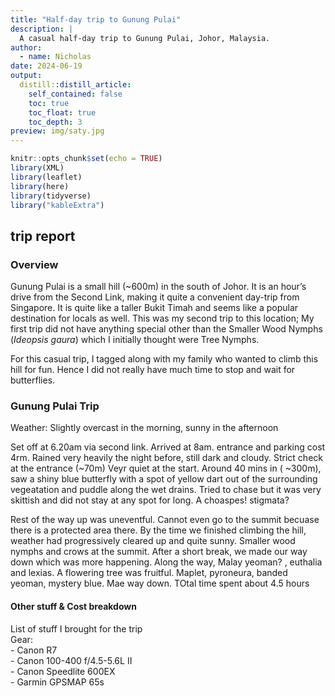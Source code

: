 ```yaml
---
title: "Half-day trip to Gunung Pulai"
description: |
  A casual half-day trip to Gunung Pulai, Johor, Malaysia.
author:
  - name: Nicholas
date: 2024-06-19
output:
  distill::distill_article:
    self_contained: false
    toc: true
    toc_float: true
    toc_depth: 3
preview: img/saty.jpg
---
```



```r
knitr::opts_chunk$set(echo = TRUE)
library(XML)
library(leaflet)
library(here)
library(tidyverse)
library("kableExtra")
```

## trip report

###  Overview

Gunung Pulai is a small hill (~600m) in the south of Johor. It is an hour's drive from the Second Link, making it quite a convenient day-trip from Singapore. It is quite like a taller Bukit Timah and seems like a popular destination for locals as well. This was my second trip to this location; My first trip did not have anything special other than the Smaller Wood Nymphs (*Ideopsis gaura*) which I initially thought were Tree Nymphs. 

For this casual trip, I tagged along with my family who wanted to climb this hill for fun. Hence I did not really have much time to stop and wait for butterflies. 

### Gunung Pulai Trip
Weather: Slightly overcast in the morning, sunny in the afternoon\ 

Set off at 6.20am via second link. Arrived at 8am. entrance and parking cost 4rm. Rained very heavily the night before, still dark and cloudy.
Strict check at the entrance (~70m)
Veyr quiet at the start. Around 40 mins in ( ~300m), saw a shiny blue butterfly with a spot of yellow dart out of the surrounding vegeatation and puddle along the wet drains. Tried to chase but it was very skittish and did not stay at any spot for long. A choaspes! stigmata?

Rest of the way up was uneventful. Cannot even go to the summit becuase there is a protected area there.
By the time we finished climbing the hill, weather had progressively cleared up and quite sunny. Smaller wood nymphs and crows at the summit.
After a short break, we made our way down which was more happening. 
Along the way, Malay yeoman? , euthalia and lexias. 
A flowering tree was fruitful. Maplet, pyroneura, banded yeoman, mystery blue. 
Mae way down. TOtal time spent about 4.5 hours


#### Other stuff & Cost breakdown    

List of stuff I brought for the trip\   
Gear:\
- Canon R7\
- Canon 100-400 f/4.5-5.6L II\
- Canon Speedlite 600EX\
- Garmin GPSMAP 65s\



